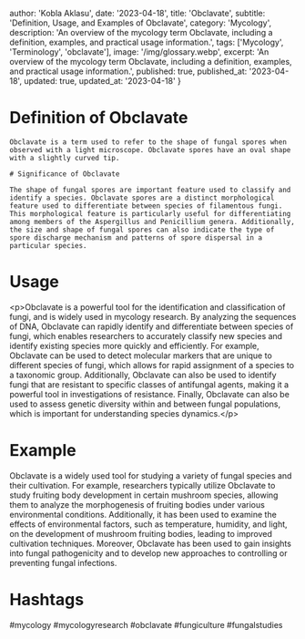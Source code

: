 
  author: 'Kobla Aklasu',
  date: '2023-04-18',
  title: 'Obclavate',
  subtitle: 'Definition, Usage, and Examples of Obclavate',
  category: 'Mycology',
  description: 'An overview of the mycology term Obclavate, including a definition, examples, and practical usage information.',
  tags: ['Mycology', 'Terminology', 'obclavate'],
  image: '/img/glossary.webp',
  excerpt: 'An overview of the mycology term Obclavate, including a definition, examples, and practical usage information.',
  published: true,
  published_at: '2023-04-18',
  updated: true,
  updated_at: '2023-04-18'
}




# Definition of Obclavate
    
    Obclavate is a term used to refer to the shape of fungal spores when observed with a light microscope. Obclavate spores have an oval shape with a slightly curved tip.
    
    # Significance of Obclavate
    
    The shape of fungal spores are important feature used to classify and identify a species. Obclavate spores are a distinct morphological feature used to differentiate between species of filamentous fungi. This morphological feature is particularly useful for differentiating among members of the Aspergillus and Penicillium genera. Additionally, the size and shape of fungal spores can also indicate the type of spore discharge mechanism and patterns of spore dispersal in a particular species.

# Usage

&lt;p&gt;Obclavate is a powerful tool for the identification and classification of fungi, and is widely used in mycology research. By analyzing the sequences of DNA, Obclavate can rapidly identify and differentiate between species of fungi, which enables researchers to accurately classify new species and identify existing species more quickly and efficiently. For example, Obclavate can be used to detect molecular markers that are unique to different species of fungi, which allows for rapid assignment of a species to a taxonomic group. Additionally, Obclavate can also be used to identify fungi that are resistant to specific classes of antifungal agents, making it a powerful tool in investigations of resistance. Finally, Obclavate can also be used to assess genetic diversity within and between fungal populations, which is important for understanding species dynamics.&lt;/p&gt;

# Example

Obclavate is a widely used tool for studying a variety of fungal species and their cultivation. For example, researchers typically utilize Obclavate to study fruiting body development in certain mushroom species, allowing them to analyze the morphogenesis of fruiting bodies under various environmental conditions. Additionally, it has been used to examine the effects of environmental factors, such as temperature, humidity, and light, on the development of mushroom fruiting bodies, leading to improved cultivation techniques. Moreover, Obclavate has been used to gain insights into fungal pathogenicity and to develop new approaches to controlling or preventing fungal infections.

# Hashtags

#mycology #mycologyresearch #obclavate #fungiculture #fungalstudies

